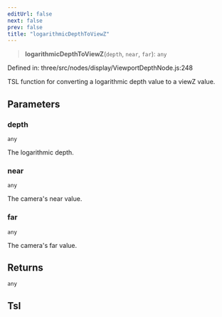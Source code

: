 ```yaml
---
editUrl: false
next: false
prev: false
title: "logarithmicDepthToViewZ"
---
```


> **logarithmicDepthToViewZ**(`depth`, `near`, `far`): `any`

Defined in: three/src/nodes/display/ViewportDepthNode.js:248

TSL function for converting a logarithmic depth value to a viewZ value.

## Parameters

### depth

`any`

The logarithmic depth.

### near

`any`

The camera's near value.

### far

`any`

The camera's far value.

## Returns

`any`

## Tsl
